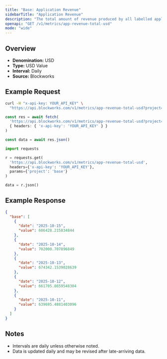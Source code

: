 ```yaml
---
title: "Base: Application Revenue"
sidebarTitle: "Application Revenue"
description: "The total amount of revenue produced by all labelled applications during the specified time period for given blockchain."
openapi: "GET /v1/metrics/app-revenue-total-usd"
mode: "wide"
---
```


## Overview

- **Denomination:** USD
- **Type:** USD Value
- **Interval:** Daily
- **Source:** Blockworks

## Example Request

<CodeGroup>

```bash cURL
curl -H "x-api-key: YOUR_API_KEY" \
  "https://api.blockworks.com/v1/metrics/app-revenue-total-usd?project=base"
```

```typescript TypeScript
const res = await fetch(
  'https://api.blockworks.com/v1/metrics/app-revenue-total-usd?project=base',
  { headers: { 'x-api-key': 'YOUR_API_KEY' } }
)

const data = await res.json()
```

```python Python
import requests

r = requests.get(
  'https://api.blockworks.com/v1/metrics/app-revenue-total-usd',
  headers={'x-api-key': 'YOUR_API_KEY'},
  params={'project': 'base'}
)

data = r.json()
```

</CodeGroup>

## Example Response

```json
{
  "base": [
    {
      "date": "2025-10-15",
      "value": 606428.215834844
    },
    {
      "date": "2025-10-14",
      "value": 702000.707896849
    },
    {
      "date": "2025-10-13",
      "value": 674342.1539028639
    },
    {
      "date": "2025-10-12",
      "value": 661705.8659548304
    },
    {
      "date": "2025-10-11",
      "value": 639695.4881403096
    }
  ]
}
```

## Notes
- Intervals are daily unless otherwise noted.
- Data is updated daily and may be revised after late-arriving data.